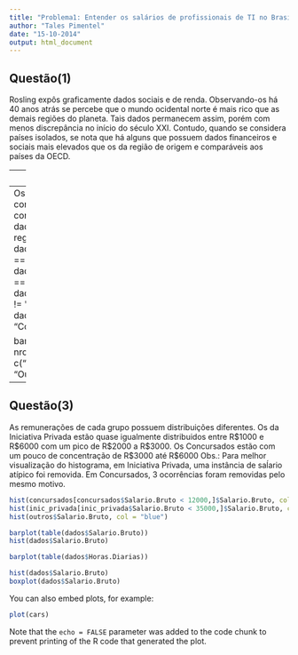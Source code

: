 ```yaml
---
title: "Problema1: Entender os salários de profissionais de TI no Brasil."
author: "Tales Pimentel"
date: "15-10-2014"
output: html_document
---
```


Questão(1)
---
Rosling expôs graficamente dados sociais e de renda. Observando-os há 40 anos atrás se percebe que o mundo ocidental norte é mais rico que as demais regiões do planeta. Tais dados permanecem assim, porém com menos discrepância no início do século XXI. Contudo, quando se considera países isolados, se nota que há alguns que possuem dados financeiros e sociais mais elevados que os da região de origem e comparáveis aos países da OECD. 

---
Questão(2)
---
Os profissionais catalogados podem ser compreendidos em três grandes grupos: concursados, iniciativa privada e outros.
```r
dados = read.csv("../data/salarios-ti-regioes.csv")
concursados = dados[dados$Iniciativa.Privada.ou.Concursado == "Concursado",]
inic_privada = dados[dados$Iniciativa.Privada.ou.Concursado == "Iniciativa Privada",]
outros = dados[dados$Iniciativa.Privada.ou.Concursado != "Iniciativa Privada" & dados$Iniciativa.Privada.ou.Concursado != "Concursado",]

barplot(c(nrow(concursados), nrow(inic_privada), nrow(outros)), legend = c("Concursados", "Iniciativa Privada", "Outros"), col = c("red", "green", "blue"))
```

---
Questão(3)
---
As remunerações de cada grupo possuem distribuições diferentes. 
Os da Iniciativa Privada estão quase igualmente distribuidos entre R$1000 e R$6000 com um pico de R$2000 a R$3000. 
Os Concursados estão com um pouco de concentração de R$3000 até R$6000 
Obs.: Para melhor visualização do histograma, em Iniciativa Privada, uma instância de saĺario atípico foi removida. Em Concursados, 3 ocorrências foram removidas pelo mesmo motivo.

```r
hist(concursados[concursados$Salario.Bruto < 12000,]$Salario.Bruto, col = "red", nclass = 10)
hist(inic_privada[inic_privada$Salario.Bruto < 35000,]$Salario.Bruto, col = "green", nclass = 10)
hist(outros$Salario.Bruto, col = "blue")
```


```r
barplot(table(dados$Salario.Bruto))
hist(dados$Salario.Bruto)
```

```r
barplot(table(dados$Horas.Diarias))
```


```r
hist(dados$Salario.Bruto)
boxplot(dados$Salario.Bruto)
```

You can also embed plots, for example:

```r
plot(cars)
```

Note that the `echo = FALSE` parameter was added to the code chunk to prevent printing of the R code that generated the plot.
